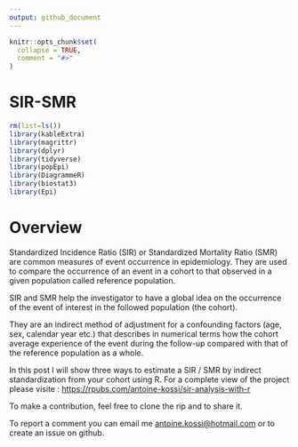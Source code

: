 ---
output: github_document
---

<!-- README.md is generated from README.Rmd. Please edit that file -->

```{r, include = FALSE}
knitr::opts_chunk$set(
  collapse = TRUE,
  comment = "#>"
)
```

# SIR-SMR

<!-- badges: start -->
<!-- badges: end -->


```{r message=FALSE, warning=FALSE}
rm(list=ls())
library(kableExtra)
library(magrittr)
library(dplyr)
library(tidyverse)
library(popEpi)
library(DiagrammeR)
library(biostat3)
library(Epi)
```

# Overview


Standardized Incidence Ratio (SIR) or Standardized Mortality Ratio (SMR) are common measures of event occurrence in epidemiology. 
They are used to compare the occurrence of an event in a cohort to that observed in a given population called reference population.  

SIR and SMR help the investigator to have a global idea on the occurrence of the event of interest in the followed population (the cohort).

They are an indirect method of adjustment for a confounding factors (age, sex, calendar year etc.) that describes in numerical terms how the cohort average experience of the event during the follow-up compared with that of the reference population as a whole.

In this post I will show three ways to estimate a SIR / SMR by indirect standardization from your cohort using R.
For a complete view of the project please visite : [https://rpubs.com/antoine-kossi/sir-analysis-with-r](https://rpubs.com/antoine-kossi/sir-analysis-with-r)

To make a contribution, feel free to clone the rip and to share it.

To report a comment you can email me [antoine.kossi@hotmail.com](antoine.kossi@hotmail.com) or to create an issue on github. 





